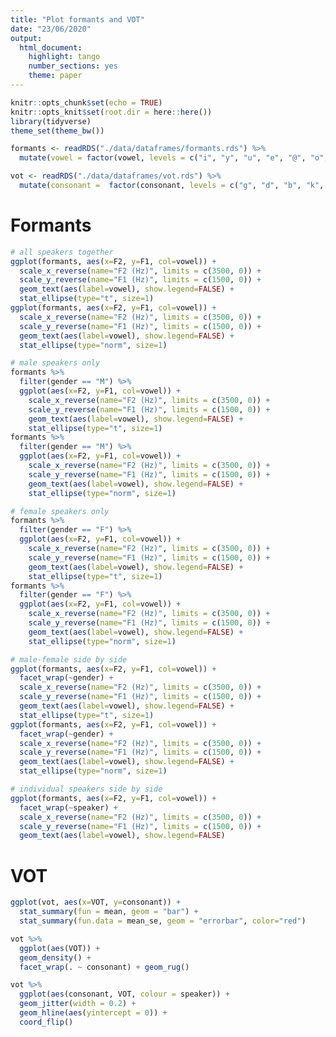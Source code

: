 ```yaml
---
title: "Plot formants and VOT"
date: "23/06/2020"
output: 
  html_document: 
    highlight: tango
    number_sections: yes
    theme: paper
---
```


```r
knitr::opts_chunk$set(echo = TRUE)
knitr::opts_knit$set(root.dir = here::here())
library(tidyverse)
theme_set(theme_bw())
```

```r
formants <- readRDS("./data/dataframes/formants.rds") %>%
  mutate(vowel = factor(vowel, levels = c("i", "y", "u", "e", "@", "o", "a")))

vot <- readRDS("./data/dataframes/vot.rds") %>%
  mutate(consonant =  factor(consonant, levels = c("g", "d", "b", "k", "t", "p")))
```

# Formants

```r
# all speakers together
ggplot(formants, aes(x=F2, y=F1, col=vowel)) +
  scale_x_reverse(name="F2 (Hz)", limits = c(3500, 0)) +
  scale_y_reverse(name="F1 (Hz)", limits = c(1500, 0)) +
  geom_text(aes(label=vowel), show.legend=FALSE) +
  stat_ellipse(type="t", size=1)
ggplot(formants, aes(x=F2, y=F1, col=vowel)) +
  scale_x_reverse(name="F2 (Hz)", limits = c(3500, 0)) +
  scale_y_reverse(name="F1 (Hz)", limits = c(1500, 0)) +
  geom_text(aes(label=vowel), show.legend=FALSE) +
  stat_ellipse(type="norm", size=1)
```

```r
# male speakers only
formants %>%
  filter(gender == "M") %>%
  ggplot(aes(x=F2, y=F1, col=vowel)) +
    scale_x_reverse(name="F2 (Hz)", limits = c(3500, 0)) +
    scale_y_reverse(name="F1 (Hz)", limits = c(1500, 0)) +
    geom_text(aes(label=vowel), show.legend=FALSE) +
    stat_ellipse(type="t", size=1)
formants %>%
  filter(gender == "M") %>%
  ggplot(aes(x=F2, y=F1, col=vowel)) +
    scale_x_reverse(name="F2 (Hz)", limits = c(3500, 0)) +
    scale_y_reverse(name="F1 (Hz)", limits = c(1500, 0)) +
    geom_text(aes(label=vowel), show.legend=FALSE) +
    stat_ellipse(type="norm", size=1)
```

```r
# female speakers only
formants %>%
  filter(gender == "F") %>%
  ggplot(aes(x=F2, y=F1, col=vowel)) +
    scale_x_reverse(name="F2 (Hz)", limits = c(3500, 0)) +
    scale_y_reverse(name="F1 (Hz)", limits = c(1500, 0)) +
    geom_text(aes(label=vowel), show.legend=FALSE) +
    stat_ellipse(type="t", size=1)
formants %>%
  filter(gender == "F") %>%
  ggplot(aes(x=F2, y=F1, col=vowel)) +
    scale_x_reverse(name="F2 (Hz)", limits = c(3500, 0)) +
    scale_y_reverse(name="F1 (Hz)", limits = c(1500, 0)) +
    geom_text(aes(label=vowel), show.legend=FALSE) +
    stat_ellipse(type="norm", size=1)
```

```r
# male-female side by side
ggplot(formants, aes(x=F2, y=F1, col=vowel)) +
  facet_wrap(~gender) +
  scale_x_reverse(name="F2 (Hz)", limits = c(3500, 0)) +
  scale_y_reverse(name="F1 (Hz)", limits = c(1500, 0)) +
  geom_text(aes(label=vowel), show.legend=FALSE) +
  stat_ellipse(type="t", size=1)
ggplot(formants, aes(x=F2, y=F1, col=vowel)) +
  facet_wrap(~gender) +
  scale_x_reverse(name="F2 (Hz)", limits = c(3500, 0)) +
  scale_y_reverse(name="F1 (Hz)", limits = c(1500, 0)) +
  geom_text(aes(label=vowel), show.legend=FALSE) +
  stat_ellipse(type="norm", size=1)
```

```r
# individual speakers side by side
ggplot(formants, aes(x=F2, y=F1, col=vowel)) +
  facet_wrap(~speaker) +
  scale_x_reverse(name="F2 (Hz)", limits = c(3500, 0)) +
  scale_y_reverse(name="F1 (Hz)", limits = c(1500, 0)) +
  geom_text(aes(label=vowel), show.legend=FALSE)
```

# VOT

```r
ggplot(vot, aes(x=VOT, y=consonant)) +
  stat_summary(fun = mean, geom = "bar") +
  stat_summary(fun.data = mean_se, geom = "errorbar", color="red")
```

```r
vot %>%
  ggplot(aes(VOT)) +
  geom_density() +
  facet_wrap(. ~ consonant) + geom_rug()
```

```r
vot %>%
  ggplot(aes(consonant, VOT, colour = speaker)) +
  geom_jitter(width = 0.2) +
  geom_hline(aes(yintercept = 0)) +
  coord_flip()
```

